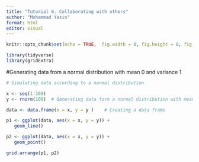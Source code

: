 ```yaml
---
title: "Tutorial 6. Collaborating with others"
author: "Mohammad Yasin"
format: html
editor: visual
---
```


```r
knitr::opts_chunk$set(echo = TRUE,  fig.width = 8, fig.height = 8, fig.align = "center")
```

```r
library(tidyverse)
library(gridExtra)
```

#Generating data from a normal distribution with mean 0 and variance 1

```r
# Simulating data according to a normal distribution

x <- seq(1:100)
y <- rnorm(100)  # Generating data form a normal distribution with mean 0 and variance  1

data <- data.frame(x = x, y = y )    # Creating a data frame

p1 <- ggplot(data, aes(x = x, y = y)) +
   geom_line()

p2 <- ggplot(data, aes(x = x, y = y)) +
   geom_point()

grid.arrange(p1, p2)
```
